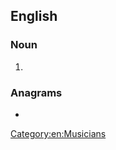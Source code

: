 {{also|rockstar}}
==English==
{{wikipedia|dab=rock star}}

===Noun===
{{en-noun}}

# {{alternative spelling of|rockstar|lang=en}}

===Anagrams===
* {{anagrams|en|rock rats|tarrocks}}

[[Category:en:Musicians]]